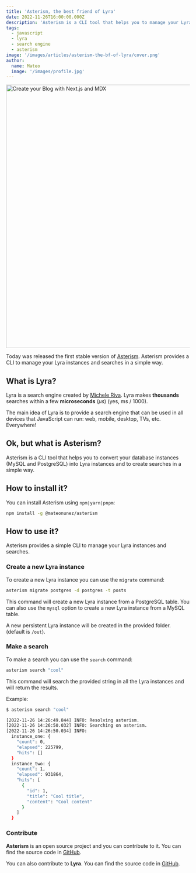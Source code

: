 ```yaml
---
title: 'Asterism, the best friend of Lyra'
date: 2022-11-26T16:00:00.000Z
description: 'Asterism is a CLI tool that helps you to manage your Lyra instances and searches.'
tags:
  - javascript
  - lyra
  - search engine
  - asterism
image: '/images/articles/asterism-the-bf-of-lyra/cover.png'
author:
  name: Mateo
  image: '/images/profile.jpg'
---
```


<Image
  src="/images/articles/asterism-the-bf-of-lyra/cover.png"
  width="1280"
  height="720"
  alt="Create your Blog with Next.js and MDX"
  href="/blog/asterism-the-bf-of-lyra"
/>

Today was released the first stable version of [Asterism](https://github.com/mateonunez/asterism). Asterism provides a CLI to manage your Lyra instances and searches in a simple way.

## What is Lyra?

Lyra is a search engine created by [Michele Riva](https://twitter.com/MicheleRivaCode). Lyra makes **thousands** searches within a few **microseconds** (_μs_) (yes, ms / 1000).

The main idea of Lyra is to provide a search engine that can be used in all devices that JavaScript can run: web, mobile, desktop, TVs, etc. Everywhere!

## Ok, but what is Asterism?

Asterism is a CLI tool that helps you to convert your database instances (MySQL and PostgreSQL) into Lyra instances and to create searches in a simple way.

## How to install it?

You can install Asterism using `npm|yarn|pnpm`:

```bash
npm install -g @mateonunez/asterism
```

## How to use it?

Asterism provides a simple CLI to manage your Lyra instances and searches.

### Create a new Lyra instance

To create a new Lyra instance you can use the `migrate` command:

```bash
asterism migrate postgres -d postgres -t posts
```

This command will create a new Lyra instance from a PostgreSQL table. You can also use the `mysql` option to create a new Lyra instance from a MySQL table.

A new persistent Lyra instance will be created in the provided folder. (default is `/out`).

### Make a search

To make a search you can use the `search` command:

```bash
asterism search "cool"
```

This command will search the provided string in all the Lyra instances and will return the results.

Example:

```bash
$ asterism search "cool"

[2022-11-26 14:26:49.844] INFO: Resolving asterism.
[2022-11-26 14:26:50.032] INFO: Searching on asterism.
[2022-11-26 14:26:50.034] INFO:
  instance_one: {
    "count": 0,
    "elapsed": 225799,
    "hits": []
  }
  instance_two: {
    "count": 1,
    "elapsed": 931864,
    "hits": [
      {
        "id": 1,
        "title": "Cool title",
        "content": "Cool content"
      }
    ]
  }
```

### Contribute

**Asterism** is an open source project and you can contribute to it. You can find the source code in [GitHub](https://github.com/mateonunez/asterism).

You can also contribute to **Lyra**. You can find the source code in [GitHub](https://github.com/lyrasearch/lyra).
